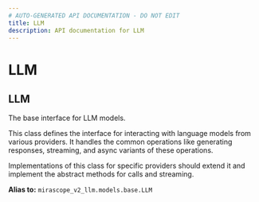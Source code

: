 ```yaml
---
# AUTO-GENERATED API DOCUMENTATION - DO NOT EDIT
title: LLM
description: API documentation for LLM
---
```


# LLM

## <ApiType type="Alias" path="models/openai/LLM" symbolName="LLM" /> LLM

The base interface for LLM models.

This class defines the interface for interacting with language models from
various providers. It handles the common operations like generating responses,
streaming, and async variants of these operations.

Implementations of this class for specific providers should extend it and
implement the abstract methods for calls and streaming.


**Alias to:** `mirascope_v2_llm.models.base.LLM`
